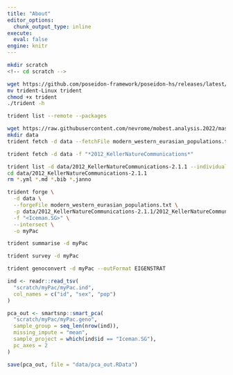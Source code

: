 ```yaml
---
title: "About"
editor_options: 
  chunk_output_type: inline
execute: 
  eval: false
engine: knitr
---
```


```bash
mkdir scratch
<!-- cd scratch -->
```

```bash
wget https://github.com/poseidon-framework/poseidon-hs/releases/latest/download/trident-Linux
mv trident-Linux trident
chmod +x trident
./trident -h
```

```bash
trident list --remote --packages
```

```bash
wget https://raw.githubusercontent.com/nevrome/mobest.analysis.2022/master/code/01_data_preparation/modern_western_eurasian_populations.txt
mkdir data
trident fetch -d data --fetchFile modern_western_eurasian_populations.txt
```


```bash
trident fetch -d data -f "*2012_KellerNatureCommunications*"
```

```bash
trident list -d data/2012_KellerNatureCommunications-2.1.1 --individuals
cd data/2012_KellerNatureCommunications-2.1.1
rm *.yml *.md *.bib *.janno
```

```bash
trident forge \
  -d data \
  --forgeFile modern_western_eurasian_populations.txt \
  -p data/2012_KellerNatureCommunications-2.1.1/2012_KellerNatureCommunications.bed \
  -f "<Iceman.SG>" \
  --intersect \
  -o myPac
```

```bash
trident summarise -d myPac
```

```bash
trident survey -d myPac
```

```bash
trident genoconvert -d myPac --outFormat EIGENSTRAT
```

```r
ind <- readr::read_tsv(
  "scratch/myPac/myPac.ind",
  col_names = c("id", "sex", "pop")
)

pca_out <- smartsnp::smart_pca(
  "scratch/myPac/myPac.geno",
  sample_group = seq_len(nrow(ind)),
  missing_impute = "mean",
  sample_project = which(ind$id == "Iceman.SG"),
  pc_axes = 2
)

save(pca_out, file = "data/pca_out.RData")
```

